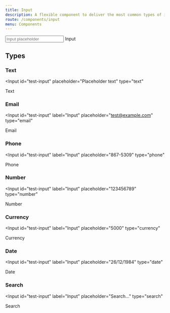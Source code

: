 ```yaml
---
title: Input
description: A flexible component to deliver the most common types of input fields
route: /components/input
menu: Components
---
```



<Input id="test-input" placeholder="Input placeholder">
  Input
</Input>

<PropsTable component={Input} />

## Types

### Text

<Input
  id="test-input"
  placeholder="Placeholder text"
  type="text"
>
  Text
</Input>

### Email

<Input
  id="test-input"
  label="Input"
  placeholder="test@example.com"
  type="email"
>
  Email
</Input>

### Phone

<Input
  id="test-input"
  label="Input"
  placeholder="867-5309"
  type="phone"
>
  Phone
</Input>

### Number

<Input
  id="test-input"
  label="Input"
  placeholder="123456789"
  type="number"
>
  Number
</Input>

### Currency

<Input
  id="test-input"
  label="Input"
  placeholder="5000"
  type="currency"
>
  Currency
</Input>

### Date

<Input
  id="test-input"
  label="Input"
  placeholder="26/12/1984"
  type="date"
>
  Date
</Input>

### Search

<Input
  id="test-input"
  label="Input"
  placeholder="Search..."
  type="search"
>
  Search
</Input>
